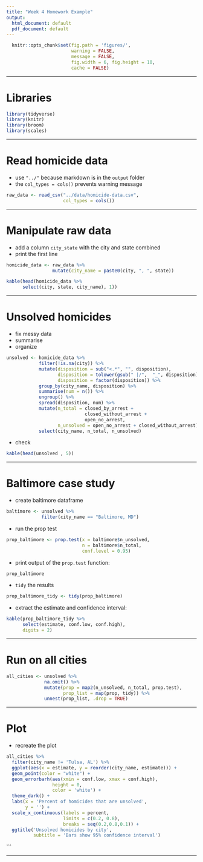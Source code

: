 ```yaml
---
title: "Week 4 Homework Example"
output:
  html_document: default
  pdf_document: default
---
```


```r
  knitr::opts_chunk$set(fig.path = 'figures/',
                        warning = FALSE,
                        message = FALSE,
                        fig.width = 6, fig.height = 10,
                        cache = FALSE)
```

---

# Libraries

```r
library(tidyverse)
library(knitr)
library(broom)
library(scales)
```

---

# Read homicide data

* use `"../"` because markdown is in the `output` folder
* the `col_types = cols()` prevents warning message

```r
raw_data <- read_csv("../data/homicide-data.csv",
                     col_types = cols())
```

---

# Manipulate raw data

* add a column `city_state` with the city and state combined
* print the first line

```r
homicide_data <- raw_data %>%
                 mutate(city_name = paste0(city, ", ", state))
```

```r
kable(head(homicide_data %>%
      select(city, state, city_name), 1))
```

---

# Unsolved homicides

* fix messy data
* summarise
* organize

```r
unsolved <- homicide_data %>%
            filter(!is.na(city)) %>%
            mutate(disposition = sub("<.*", "", disposition),
                   disposition = tolower(gsub(" |/",  "_", disposition)),
                   disposition = factor(disposition)) %>%
            group_by(city_name, disposition) %>%
            summarise(num = n()) %>%
            ungroup() %>%
            spread(disposition, num) %>%
            mutate(n_total = closed_by_arrest +
                             closed_without_arrest +
                             open_no_arrest,
                   n_unsolved = open_no_arrest + closed_without_arrest) %>%
            select(city_name, n_total, n_unsolved)
```

* check

```r
kable(head(unsolved , 5))
```

---

# Baltimore case study

* create baltimore dataframe

```r
baltimore <- unsolved %>%
             filter(city_name == "Baltimore, MD")
```

* run the prop test

```r
prop_baltimore <- prop.test(x = baltimore$n_unsolved,
                            n = baltimore$n_total,
                            conf.level = 0.95)
```

* print output of the `prop.test` function:

```r
prop_baltimore
```

* `tidy` the results

```r
prop_baltimore_tidy <- tidy(prop_baltimore)
```

* extract the estimate and confidence interval:

```r
kable(prop_baltimore_tidy %>%
      select(estimate, conf.low, conf.high),
      digits = 2)
```

---

# Run on all cities

```r
all_cities <- unsolved %>%
              na.omit() %>%
              mutate(prop = map2(n_unsolved, n_total, prop.test),
                     prop_list = map(prop, tidy)) %>%
              unnest(prop_list, .drop = TRUE)
```

---

# Plot

* recreate the plot

```r
all_cities %>% 
  filter(city_name != 'Tulsa, AL') %>% 
  ggplot(aes(x = estimate, y = reorder(city_name, estimate))) +
  geom_point(color = "white") +
  geom_errorbarh(aes(xmin = conf.low, xmax = conf.high), 
                 height = 0,
                 color = 'white') +
  theme_dark() +
  labs(x = 'Percent of homicides that are unsolved',
       y = '') +
  scale_x_continuous(labels = percent,
                     limits = c(0.2, 0.8),
                     breaks = seq(0.2,0.8,0.1)) +
  ggtitle('Unsolved homicides by city',
          subtitle = 'Bars show 95% confidence interval')
```
```

---

